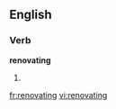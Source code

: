 
==English==

===Verb===
'''renovating'''

# {{present participle of|[[renovate]]}}

[[fr:renovating]]
[[vi:renovating]]